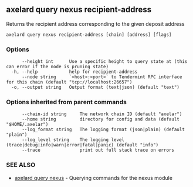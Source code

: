 ## axelard query nexus recipient-address

Returns the recipient address corresponding to the given deposit address

```
axelard query nexus recipient-address [chain] [address] [flags]
```

### Options

```
      --height int      Use a specific height to query state at (this can error if the node is pruning state)
  -h, --help            help for recipient-address
      --node string     `<host>:<port>` to Tendermint RPC interface for this chain (default "tcp://localhost:26657")
  -o, --output string   Output format (text|json) (default "text")
```

### Options inherited from parent commands

```
      --chain-id string     The network chain ID (default "axelar")
      --home string         directory for config and data (default "$HOME/.axelar")
      --log_format string   The logging format (json|plain) (default "plain")
      --log_level string    The logging level (trace|debug|info|warn|error|fatal|panic) (default "info")
      --trace               print out full stack trace on errors
```

### SEE ALSO

- [axelard query nexus](/cli-docs/v0_32_0/axelard_query_nexus) - Querying commands for the nexus module
